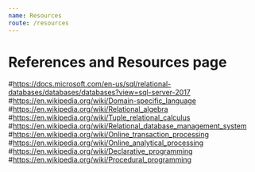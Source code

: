```yaml
---
name: Resources
route: /resources
---
```


# References and Resources page

#https://docs.microsoft.com/en-us/sql/relational-databases/databases/databases?view=sql-server-2017
#https://en.wikipedia.org/wiki/Domain-specific_language
#https://en.wikipedia.org/wiki/Relational_algebra
#https://en.wikipedia.org/wiki/Tuple_relational_calculus
#https://en.wikipedia.org/wiki/Relational_database_management_system
#https://en.wikipedia.org/wiki/Online_transaction_processing
#https://en.wikipedia.org/wiki/Online_analytical_processing
#https://en.wikipedia.org/wiki/Declarative_programming
#https://en.wikipedia.org/wiki/Procedural_programming
